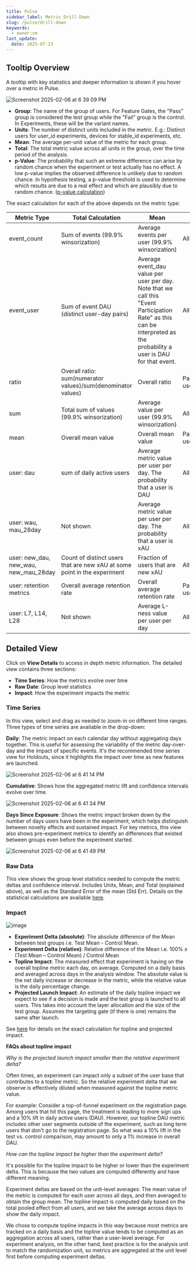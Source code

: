```yaml
---
title: Pulse
sidebar_label: Metric Drill-Down
slug: /pulse/drill-down
keywords:
  - owner:vm
last_update:
  date: 2025-07-23
---
```


## Tooltip Overview

A tooltip with key statistics and deeper information is shown if you hover over a metric in Pulse.

![Screenshot 2025-02-06 at 6 39 09 PM](https://github.com/user-attachments/assets/767a8861-6034-4a60-966b-6d3ad94b843b)

- **Group**: The name of the group of users. For Feature Gates, the "Pass" group is considered the test group while the "Fail" group is the control. In Experiments, these will be the variant names.
- **Units**: The number of distinct units included in the metric. E.g.: Distinct users for user_id experiments, devices for stable_id experiments, etc.
- **Mean**: The average per-unit value of the metric for each group.
- **Total**: The total metric value across all units in the group, over the time period of the analysis.
- **p-Value**: The probability that such an extreme difference can arise by random chance when the experiment or test actually has no effect. A low p-value implies the observed difference is unlikely due to random chance. In hypothesis testing, a p-value threshold is used to determine which results are due to a real effect and which are plausibly due to random chance. ([p-value calculation](/stats-engine/p-value))

The exact calculation for each of the above depends on the metric type: 

| Metric Type      | Total Calculation       | Mean           | Units          |
|------------------|-------------------------|----------------|----------------|
| event_count      | Sum of events (99.9% winsorization)           | Average events per user (99.9% winsorization)  | All users  |
| event_user       | Sum of event DAU (distinct user-day pairs) | Average event_dau value per user per day. Note that we call this "Event Participation Rate" as this can be interpreted as the probability a user is DAU for that event.  | All users |
| ratio            | Overall ratio: sum(numerator values)/sum(denominator values)  | Overall ratio  |  Participating users |
| sum              | Total sum of values (99.9% winsorization)     | Average value per user (99.9% winsorization)   | All users |
| mean             | Overall mean value    | Overall mean value   | Participating users |
| user: dau | sum of daily active users   | Average metric value per user per day. The probability that a user is DAU | All users |
| user: wau, mau_28day | Not shown   | Average metric value per user per day. The probability that a user is xAU | All users |
| user: new_dau, new_wau, new_mau_28day |  Count of distinct users that are new xAU at some point in the experiment  | Fraction of users that are new xAU |  All users |
| user: retention metrics |  Overall average retention rate   | Overall average retention rate  | Participating users |
| user: L7, L14, L28 |  Not shown   | Average L-ness value per user per day  | All users |

## Detailed View

Click on **View Details** to access in depth metric information.  The detailed view contains three sections: 
- **Time Series**: How the metrics evolve over time
- **Raw Date**: Group level statistics
- **Impact**: How the experiment impacts the metric 

### Time Series

In this view, select and drag as needed to zoom-in on different time ranges.  Three types of time series are available in the drop-down:

**Daily**: The metric impact on each calendar day without aggregating days together.  This is useful for assessing the variability of the metric day-over-day and the impact of specific events.  It's the recommended time series view for Holdouts, since it highlights the impact over time as new features are launched. 

![Screenshot 2025-02-06 at 6 41 14 PM](https://github.com/user-attachments/assets/f42453a6-e413-47d5-b176-bb3e9b49a915)

**Cumulative**: Shows how the aggregated metric lift and confidence intervals evolve over time. 

![Screenshot 2025-02-06 at 6 41 34 PM](https://github.com/user-attachments/assets/b2e9aea9-98fb-4e29-bccf-abae356d0173)
 
**Days Since Exposure**: Shows the metric impact broken down by the number of days users have been in the experiment, which helps distinguish between novelty effects and sustained impact.  For key metrics, this view also shows pre-experiment metrics to identify an differences that existed between groups even before the experiment started.  

![Screenshot 2025-02-06 at 6 41 49 PM](https://github.com/user-attachments/assets/17eeb054-43d8-424c-b43a-85c682bfcfb8)


### Raw Data

This view shows the group level statistics needed to compute the metric deltas and confidence interval.  Includes Units, Mean, and Total (explained above), as well as the Standard Error of the mean (Std Err).  Details on the statistical calculations are available [here](/stats-engine).

### Impact

![image](https://user-images.githubusercontent.com/90343952/171754168-624f740e-bdd6-46ea-a2e3-8d70e637ff75.png)

- **Experiment Delta (absolute)**: The absolute difference of the Mean between test groups i.e. Test Mean - Control Mean.
- **Experiment Delta (relative)**: Relative difference of the Mean i.e. 100% x (Test Mean – Control Mean) / Control Mean
- **Topline Impact**: The measured effect that experiment is having on the overall topline metric each day, on average.  Computed on a daily basis and averaged across days in the analysis window.  The absolute value is the net daily increase or decrease in the metric, while the relative value is the daily percentage change.
- **Projected Launch Impact**: An estimate of the daily topline impact we expect to see if a decision is made and the test group is launched to all users.  This takes into account the layer allocation and the size of the test group.  Assumes the targeting gate (if there is one) remains the same after launch.

See [here](/stats-engine/topline-impact) for details on the exact calculation for topline and projected impact.

**FAQs about topline impact**

*Why is the projected launch impact smaller than the relative experiment delta?*

Often times, an experiment can impact only a subset of the user base that contributes to a topline metric.  So the relative experiment delta that we observe is effectively diluted when measured against the topline metric value.  

For example: Consider a top-of-funnel experiment on the registration page.  Among users that hit this page, the treatment is leading to more sign ups and a 10% lift in daily active users (DAU).  However, our topline DAU metric includes other user segments outside of the experiment, such as long term users that don't go to the registration page.  So what was a 10% lift in the test vs. control comparison, may amount to only a 1% increase in overall DAU.

*How can the topline impact be higher than the experiment delta?*

It's possible for the topline impact to be higher or lower than the experiment delta.  This is because the two values are computed differently and have different meaning.  

Experiment deltas are based on the unit-level averages: The mean value of the metric is computed for each user across all days, and then averaged to obtain the group mean.  The topline impact is computed daily based on the total pooled effect from all users, and we take the average across days to show the daily impact.  

We chose to compute topline impacts in this way because most metrics are tracked on a daily basis and the topline value tends to be computed as an aggregation across all users, rather than a user-level average.  For experiment analysis, on the other hand, best practice is for the analysis unit to match the randomization unit, so metrics are aggregated at the unit level first before computing experiment deltas.


